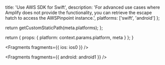 
  title: 'Use AWS SDK for Swift',
  description: 'For advanced use cases where Amplify does not provide the functionality, you can retrieve the escape hatch to access the AWSPinpoint instance.',
  platforms: ['swift', 'android']
};

  return getCustomStaticPath(meta.platforms);
};

  return {
    props: {
      platform: context.params.platform,
      meta
    }
  };
}


<Fragments fragments={{ ios: ios0 }} />


<Fragments fragments={{ android: android1 }} />
